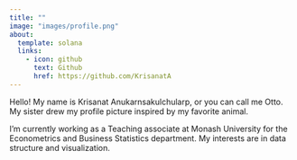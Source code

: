 ```yaml
---
title: ""
image: "images/profile.png"
about:
  template: solana
  links:
    - icon: github
      text: Github
      href: https://github.com/KrisanatA
---
```



Hello! My name is Krisanat Anukarnsakulchularp, or you can call me Otto. My sister drew my profile picture inspired by my favorite animal.

I'm currently working as a Teaching associate at Monash University for the Econometrics and Business Statistics department. My interests are in data structure and visualization.

